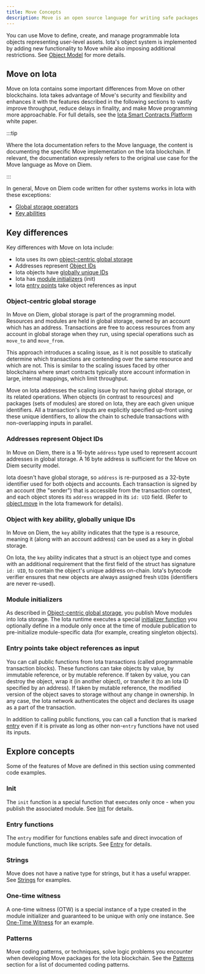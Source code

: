 ```yaml
---
title: Move Concepts
description: Move is an open source language for writing safe packages to manipulate on-chain objects
---
```



<MoveSummary />

You can use Move to define, create, and manage programmable Iota objects representing user-level assets. Iota's object system is implemented by adding new functionality to Move while also imposing additional restrictions. See [Object Model](./../objects/object-model.mdx) for more details.

## Move on Iota


Move on Iota contains some important differences from Move on other blockchains. Iota takes advantage of Move's security and flexibility and enhances it with the features described in the following sections to vastly improve throughput, reduce delays in finality, and make Move programming more approachable. For full details, see the [Iota Smart Contracts Platform](/doc/iota.pdf) white paper.


:::tip

Where the Iota documentation refers to the Move language, the content is documenting the specific Move implementation on the Iota blockchain. If relevant, the documentation expressly refers to the original use case for the Move language as Move on Diem.

:::

In general, Move on Diem code written for other systems works in Iota with these exceptions:

- [Global storage operators](https://move-language.github.io/move/global-storage-operators.html)
- [Key abilities](https://github.com/move-language/move/blob/main/language/documentation/book/src/abilities.md)

## Key differences

Key differences with Move on Iota include:

- Iota uses its own [object-centric global storage](#object-centric-global-storage)
- Addresses represent [Object IDs](#addresses-represent-object-ids)
- Iota objects have [globally unique IDs](#object-with-key-ability-globally-unique-ids)
- Iota has [module initializers](#module-initializers) (init)
- Iota [entry points](#entry-points-take-object-references-as-input) take object references as input

### Object-centric global storage

In Move on Diem, global storage is part of the programming model. Resources and modules are held in global storage, owned by an account which has an address. Transactions are free to access resources from any account in global storage when they run, using special operations such as `move_to` and `move_from`.

This approach introduces a scaling issue, as it is not possible to statically determine which transactions are contending over the same resource and which are not.  This is similar to the scaling issues faced by other blockchains where smart contracts typically store account information in large, internal mappings, which limit throughput.

Move on Iota addresses the scaling issue by not having global storage, or its related operations. When objects (in contrast to resources) and packages (sets of modules) are stored on Iota, they are each given unique identifiers.  All a transaction's inputs are explicitly specified up-front using these unique identifiers, to allow the chain to schedule transactions with non-overlapping inputs in parallel.

### Addresses represent Object IDs

In Move on Diem, there is a 16-byte `address` type used to represent account addresses in global storage. A 16 byte address is sufficient for the Move on Diem security model.

Iota doesn't have global storage, so `address` is re-purposed as a 32-byte identifier used for both objects and accounts. Each transaction is signed by an account (the "sender") that is accessible from the transaction context, and each object stores its `address` wrapped in its `id: UID` field. (Refer to [object.move](https://github.com/iotaledger/iota/tree/main/crates/iota-framework/packages/iota-framework/sources/object.move) in the Iota framework for details).

### Object with key ability, globally unique IDs

In Move on Diem, the `key` ability indicates that the type is a resource, meaning it (along with an account address) can be used as a key in global storage.

On Iota, the `key` ability indicates that a struct is an object type and comes with an additional requirement that the first field of the struct has signature `id: UID`, to contain the object's unique address on-chain. Iota's bytecode verifier ensures that new objects are always assigned fresh `UID`s (identifiers are never re-used).

### Module initializers

As described in [Object-centric global storage](#object-centric-global-storage), you publish Move modules into Iota storage. The Iota runtime executes a special [initializer function](init.mdx) you optionally define in a module only once at the time of module publication to pre-initialize module-specific data (for example, creating singleton objects).

### Entry points take object references as input

You can call public functions from Iota transactions (called programmable transaction blocks). These functions can take objects by value, by immutable reference, or by mutable reference. If taken by value, you can destroy the object, wrap it (in another object), or transfer it (to an Iota ID specified by an address). If taken by mutable reference, the modified version of the object saves to storage without any change in ownership. In any case, the Iota network authenticates the object and declares its usage as a part of the transaction.

In addition to calling public functions, you can call a function that is marked [entry](entry-functions.mdx) even if it is private as long as other non-`entry` functions have not used its inputs.


## Explore concepts

Some of the features of Move are defined in this section using commented code examples.

### Init

The `init` function is a special function that executes only once - when you publish the associated module. See [Init](init.mdx) for details.

### Entry functions

The `entry` modifier for functions enables safe and direct invocation of module functions, much like scripts. See [Entry](entry-functions.mdx) for details.

### Strings

Move does not have a native type for strings, but it has a useful wrapper. See [Strings](strings.mdx) for examples.

### One-time witness

A one-time witness (OTW) is a special instance of a type created in the module initializer and guaranteed to be unique with only one instance. See [One-Time Witness](one-time-witness.mdx) for an example.

### Patterns

Move coding patterns, or techniques, solve logic problems you encounter when developing Move packages for the Iota blockchain. See the [Patterns](patterns.mdx) section for a list of documented coding patterns.
